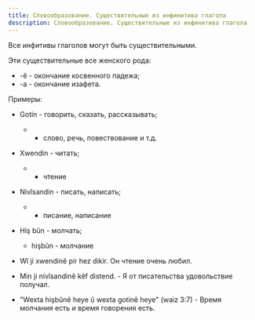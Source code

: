 ---
title: Словообразование. Существительные из инфинитива глагола
description: Словообразование. Существительные из инфинитива глагола
---

Все инфитивы глаголов могут быть существительными.

Эти существительные все женского рода:
* -ê - окончание косвенного падежа;
* -a - окончание изафета.

Примеры:
* Gotin - говорить, сказать, рассказывать;
    * - слово, речь, повествование и т.д.
* Xwendin - читать;
    * - чтение
* Nivîsandin - писать, написать;
    * - писание, написание
* Hiş bûn - молчать;
    * hişbûn - молчание

* Wî ji xwendinê pir hez dikir. Он чтение очень любил.
* Min ji nivîsandinê kêf distend. - Я от писательства удовольствие получал.
* "Wexta hişbûnê heye û wexta gotinê heye" (waiz 3:7) - Время молчания есть и время говорения есть.
